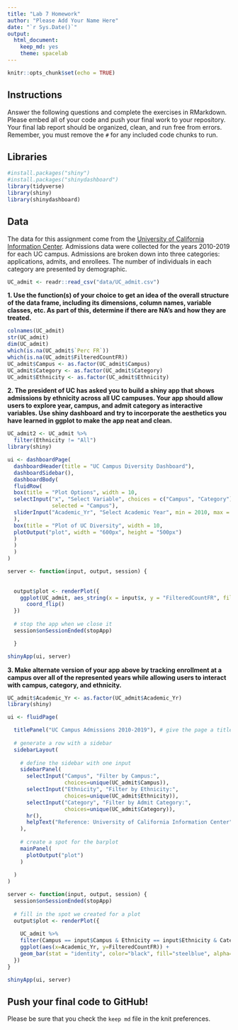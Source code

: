 ```yaml
---
title: "Lab 7 Homework"
author: "Please Add Your Name Here"
date: "`r Sys.Date()`"
output:
  html_document:
    keep_md: yes
    theme: spacelab
---
```


```r
knitr::opts_chunk$set(echo = TRUE)
```

## Instructions
Answer the following questions and complete the exercises in RMarkdown. Please embed all of your code and push your final work to your repository. Your final lab report should be organized, clean, and run free from errors. Remember, you must remove the `#` for any included code chunks to run.  

## Libraries
```r
#install.packages("shiny")
#install.packages("shinydashboard")
library(tidyverse)
library(shiny)
library(shinydashboard)
```

## Data
The data for this assignment come from the [University of California Information Center](https://www.universityofcalifornia.edu/infocenter). Admissions data were collected for the years 2010-2019 for each UC campus. Admissions are broken down into three categories: applications, admits, and enrollees. The number of individuals in each category are presented by demographic.  
```r
UC_admit <- readr::read_csv("data/UC_admit.csv")
```

**1. Use the function(s) of your choice to get an idea of the overall structure of the data frame, including its dimensions, column names, variable classes, etc. As part of this, determine if there are NA's and how they are treated.**  
```r
colnames(UC_admit)
str(UC_admit)
dim(UC_admit)
which(is.na(UC_admit$`Perc FR`))
which(is.na(UC_admit$FilteredCountFR))
UC_admit$Campus <- as.factor(UC_admit$Campus)
UC_admit$Category <- as.factor(UC_admit$Category)
UC_admit$Ethnicity <- as.factor(UC_admit$Ethnicity)
```

**2. The president of UC has asked you to build a shiny app that shows admissions by ethnicity across all UC campuses. Your app should allow users to explore year, campus, and admit category as interactive variables. Use shiny dashboard and try to incorporate the aesthetics you have learned in ggplot to make the app neat and clean.**
```r
UC_admit2 <- UC_admit %>% 
  filter(Ethnicity != "All")
library(shiny)

ui <- dashboardPage(
  dashboardHeader(title = "UC Campus Diversity Dashboard"),
  dashboardSidebar(),
  dashboardBody(
  fluidRow(
  box(title = "Plot Options", width = 10,
  selectInput("x", "Select Variable", choices = c("Campus", "Category"),
              selected = "Campus"),
  sliderInput("Academic_Yr", "Select Academic Year", min = 2010, max = 2019, value = 2019, step = 1)
  ), 
  box(title = "Plot of UC Diversity", width = 10,
  plotOutput("plot", width = "600px", height = "500px")
  ) 
  ) 
  ) 
) 

server <- function(input, output, session) { 
  
  
  output$plot <- renderPlot({
    ggplot(UC_admit, aes_string(x = input$x, y = "FilteredCountFR", fill = "Ethnicity" )) + geom_col(position = "dodge") + theme_light(base_size = 18)+
      coord_flip()
  })
  
  # stop the app when we close it
  session$onSessionEnded(stopApp)

  }

shinyApp(ui, server)
```

**3. Make alternate version of your app above by tracking enrollment at a campus over all of the represented years while allowing users to interact with campus, category, and ethnicity.**
```r
UC_admit$Academic_Yr <- as.factor(UC_admit$Academic_Yr)
library(shiny)
```

```r
ui <- fluidPage(

  titlePanel("UC Campus Admissions 2010-2019"), # give the page a title
  
  # generate a row with a sidebar
  sidebarLayout(      
    
    # define the sidebar with one input
    sidebarPanel(
      selectInput("Campus", "Filter by Campus:", 
                  choices=unique(UC_admit$Campus)),
      selectInput("Ethnicity", "Filter by Ethnicity:", 
                  choices=unique(UC_admit$Ethnicity)),
      selectInput("Category", "Filter by Admit Category:", 
                  choices=unique(UC_admit$Category)),
      hr(),
      helpText("Reference: University of California Information Center")
    ),
    
    # create a spot for the barplot
    mainPanel(
      plotOutput("plot")  
    )
    
  )
)

server <- function(input, output, session) {
  session$onSessionEnded(stopApp)
  
  # fill in the spot we created for a plot
  output$plot <- renderPlot({
    
    UC_admit %>%
    filter(Campus == input$Campus & Ethnicity == input$Ethnicity & Category == input$Category) %>% 
    ggplot(aes(x=Academic_Yr, y=FilteredCountFR)) + 
    geom_bar(stat = "identity", color="black", fill="steelblue", alpha=0.6)
  })
}

shinyApp(ui, server)
```

## Push your final code to GitHub!
Please be sure that you check the `keep md` file in the knit preferences. 